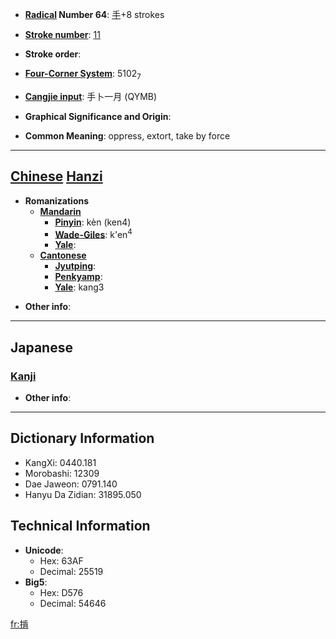 * '''[[Wiktionary:Chinese radical index| Radical]] Number 64''': [[Wiktionary:Chinese radical index 手|手]]+8 strokes

* '''[[Wiktionary:Chinese total strokes index|Stroke number]]''': [[Wiktionary:Chinese total strokes index 11|11]]

* '''Stroke order''': 

* '''[[Wiktionary:Chinese four corner index|Four-Corner System]]''': 5102<sub>7</sub>

* '''[[Wiktionary:Chinese Cangjie index|Cangjie input]]''': 手卜一月 (QYMB)

* '''Graphical Significance and Origin''': 

* '''Common Meaning''': oppress, extort, take by force

----

== [[Chinese]] [[Hanzi]] ==

* '''Romanizations'''
** '''[[Mandarin]]'''
*** '''[[Pinyin]]''': kèn (ken4)
*** '''[[Wade-Giles]]''': k'en<sup>4</sup>
*** '''[[Yale]]''': 
** '''[[Cantonese]]'''
*** '''[[Jyutping]]''':
*** '''[[Penkyamp]]''': 
*** '''[[Yale]]''': kang3

* '''Other info''': 

----

==Japanese==
===[[Kanji]]===
{{kanji|on readings=[[こう]] (kō)|kun readings=[[とどこおる]] (todokooru)}}

* '''Other info''':  

----

== Dictionary Information ==

* KangXi: 0440.181
* Morobashi: 12309
* Dae Jaweon: 0791.140
* Hanyu Da Zidian: 31895.050

== Technical Information ==

* '''Unicode''':
** Hex: 63AF
** Decimal: 25519
* '''Big5''':
** Hex: D576
** Decimal: 54646

[[fr:掯]]
